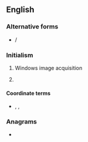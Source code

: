 {{also|wia}}
==English==

===Alternative forms===
* {{sense|[[wounded-in-action]]}} {{l|en|W.I.A.}} / {{l|en|W. I. A.}}

===Initialism===
{{rfc-header|Initialism}}
{{head|en|initialism}}

# {{lb|en|computing}} Windows image acquisition
# {{lb|en|military|_|fiction}} {{initialism of|lang=en|[[wounded]]-[[in]]-[[action]]}}

====Coordinate terms====
* {{sense|[[wounded in action]]}} {{l|en|KIA|gloss=killed in action}} , {{l|en|MIA|gloss=missing in action}} , {{l|en|LIA|gloss=lost in action}}

===Anagrams===
* {{anagrams|en|IAW|WAI|wai}}
